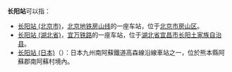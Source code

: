 '''长阳站'''可以指：
*[[长阳站_(北京市)|长阳站 (北京市)]]，[[北京地铁|北京地铁]][[北京地铁房山线|房山线]]的一座车站，位于[[北京市|北京市]][[房山区|房山区]]。
*[[长阳站_(湖北省)|长阳站 (湖北省)]]，[[宜万铁路|宜万铁路]]的一座车站，位于[[湖北省|湖北省]][[宜昌市|宜昌市]][[长阳土家族自治县|长阳土家族自治县]]。
*[[长阳站_(日本)|长阳站 (日本)]]（{{lang|ja|長陽駅}}）：日本九州南阿蘇鐵道高森線沿線車站之一，位於熊本縣阿蘇郡南阿蘇村境內。
{{disambig|cat=三字车站名消歧义}}